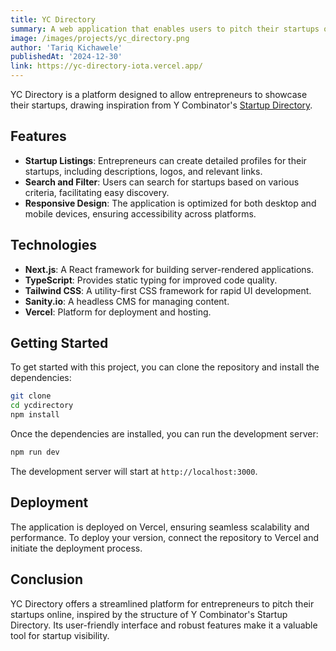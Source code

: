 ```yaml
---
title: YC Directory
summary: A web application that enables users to pitch their startups online, inspired by Y Combinator's startup directory.
image: /images/projects/yc_directory.png
author: 'Tariq Kichawele'
publishedAt: '2024-12-30'
link: https://yc-directory-iota.vercel.app/
---
```


YC Directory is a platform designed to allow entrepreneurs to showcase their startups, drawing inspiration from Y Combinator's [Startup Directory](https://www.ycombinator.com/companies).

## Features

- **Startup Listings**: Entrepreneurs can create detailed profiles for their startups, including descriptions, logos, and relevant links.
- **Search and Filter**: Users can search for startups based on various criteria, facilitating easy discovery.
- **Responsive Design**: The application is optimized for both desktop and mobile devices, ensuring accessibility across platforms.

## Technologies

- **Next.js**: A React framework for building server-rendered applications.
- **TypeScript**: Provides static typing for improved code quality.
- **Tailwind CSS**: A utility-first CSS framework for rapid UI development.
- **Sanity.io**: A headless CMS for managing content.
- **Vercel**: Platform for deployment and hosting.

## Getting Started

To get started with this project, you can clone the repository and install the
dependencies:

```bash
git clone
cd ycdirectory
npm install
```

Once the dependencies are installed, you can run the development server:

```bash
npm run dev
```

The development server will start at `http://localhost:3000`.


## Deployment

The application is deployed on Vercel, ensuring seamless scalability and performance. To deploy your version, connect the repository to Vercel and initiate the deployment process.

## Conclusion

YC Directory offers a streamlined platform for entrepreneurs to pitch their startups online, inspired by the structure of Y Combinator's Startup Directory. 
Its user-friendly interface and robust features make it a valuable tool for startup visibility.
